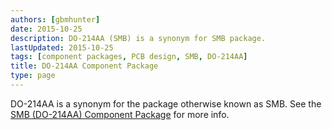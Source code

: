 ```yaml
---
authors: [gbmhunter]
date: 2015-10-25
description: DO-214AA (SMB) is a synonym for SMB package.
lastUpdated: 2015-10-25
tags: [component packages, PCB design, SMB, DO-214AA]
title: DO-214AA Component Package
type: page
---
```


DO-214AA is a synonym for the package otherwise known as SMB. See the [SMB (DO-214AA) Component Package](/pcb-design/component-packages/smb-do-214aa-component-package) for more info.
